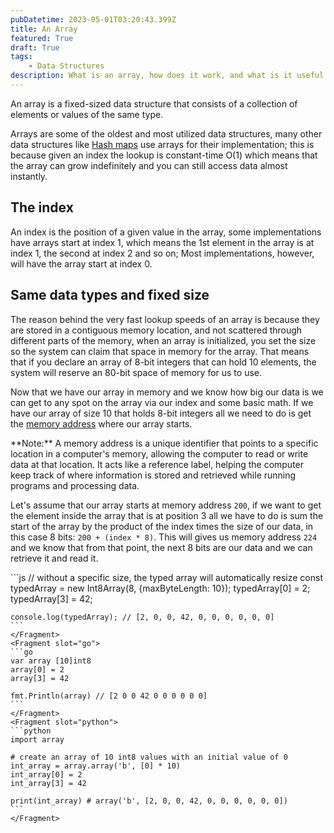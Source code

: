 ```yaml
---
pubDatetime: 2023-05-01T03:20:43.399Z
title: An Array
featured: True
draft: True
tags:
    - Data Structures
description: What is an array, how does it work, and what is it useful for?
---
```



An array is a fixed-sized data structure that consists of a collection of elements or values of the same type.

Arrays are some of the oldest and most utilized data structures, many other data structures like [Hash maps](https://sowhat.is/a-hashmap) use arrays for their implementation; this is because given an index the lookup is constant-time O(1) which means that the array can grow indefinitely and you can still access data almost instantly.

## The index

An index is the position of a given value in the array, some implementations have arrays start at index 1, which means the 1st element in the array is at index 1, the second at index 2 and so on; Most implementations, however, will have the array start at index 0.

## Same data types and fixed size

The reason behind the very fast lookup speeds of an array is because they are stored in a contiguous memory location, and not scattered through different parts of the memory, when an array is initialized, you set the size so the system can claim that space in memory for the array. That means that if you declare an array of 8-bit integers that can hold 10 elements, the system will reserve an 80-bit space of memory for us to use.

Now that we have our array in memory and we know how big our data is we can get to any spot on the array via our index and some basic math. If we have our array of size 10 that holds 8-bit integers all we need to do is get the [memory address](https://en.wikipedia.org/wiki/Memory_address) where our array starts.

<Tip type="info">
**Note:** A memory address is a unique identifier that points to a specific location in a computer's memory, allowing the computer to read or write data at that location. It acts like a reference label, helping the computer keep track of where information is stored and retrieved while running programs and processing data.
</Tip>

Let's assume that our array starts at memory address `200`, if we want to get the element inside the array that is at position 3 all we have to do is sum the start of the array by the product of the index times the size of our data, in this case 8 bits: `200 + (index * 8)`. This will gives us memory address `224` and we know that from that point, the next 8 bits are our data and we can retrieve it and read it.

<PackageManagerTabs>
    <Fragment slot="js">
    ```js
    // without a specific size, the typed array will automatically resize
    const typedArray = new Int8Array(8, {maxByteLength: 10});
    typedArray[0] = 2;
    typedArray[3] = 42;

    console.log(typedArray); // [2, 0, 0, 42, 0, 0, 0, 0, 0, 0]
    ```
    </Fragment>
    <Fragment slot="go">
    ```go
    var array [10]int8
    array[0] = 2
    array[3] = 42

    fmt.Println(array) // [2 0 0 42 0 0 0 0 0 0]
    ```
    </Fragment>
    <Fragment slot="python">
    ```python
    import array

    # create an array of 10 int8 values with an initial value of 0
    int_array = array.array('b', [0] * 10)
    int_array[0] = 2
    int_array[3] = 42

    print(int_array) # array('b', [2, 0, 0, 42, 0, 0, 0, 0, 0, 0])
    ```
    </Fragment>
</PackageManagerTabs>